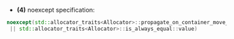  - **(4)** noexcept specification:
```cpp
noexcept(std::allocator_traits<Allocator>::propagate_on_container_move_assignment::value
 || std::allocator_traits<Allocator>::is_always_equal::value)
```

